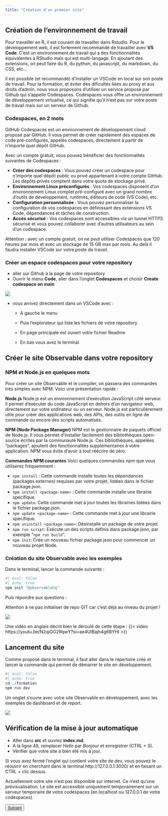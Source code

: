 ```yaml
---
title: "Création d'un premier site"
---
```


## Création de l'environnement de travail

Pour travailler en R, il est courant de travailler dans Rstudio. Pour le développement web, il est fortement recommandé de travailler avec **VS Code**. C'est un environnement de travail qui a des fonctionnalités équivalentes à RStudio mais qui est multi-langage. En ajoutant des extensions, on peut faire du R, du python, du javascript, du markdown, du CSS, etc...

Il est possible (et recommandé) d'installer un VSCode en local sur son poste de travail. Pour la formation, et éviter des dificultés liées au proxy et aux droits d'admin, nous vous proposons d'utiliser un service proposé par Github qui s'appelle Codespaces. Codespaces vous offre un environnement de développement virtualisé, ce qui signifie qu'il n'est pas sur votre poste de travail mais sur un serveur de Github.

### Codespaces, en 2 mots

GitHub Codespaces est un environnement de développement cloud proposé par GitHub. Il vous permet de créer rapidement des espaces de code pré-configurés, appelés codespaces, directement à partir de n'importe quel dépôt GitHub.

Avec un compte gratuit, vous pouvez bénéficier des fonctionnalités suivantes de Codespaces :

-   **Créer des codespaces** : Vous pouvez créer un codespace pour n'importe quel dépôt public ou privé appartenant à votre compte GitHub. Les dépôts privés comptent dans votre quota de stockage privé.\
-   **Environnement Linux préconfigurés** : Vos codespaces disposent d'un environnement Linux complet pré-configuré avec un grand nombre d'outils de développement, runtimes, éditeurs de code (VS Code), etc.\
-   **Configuration personnalisée** : Vous pouvez personnaliser la configuration de vos codespaces en définissant des extensions VS Code, dépendances et tâches de construction.\
-   **Accès sécurisé** : Vos codespaces sont accessibles via un tunnel HTTPS sécurisé et vous pouvez collaborer avec d'autres utilisateurs au sein d'un codespace.

::: callout-warning
Attention : avec un compte gratuit, on ne peut utiliser Codespaces que 120 heures par mois et avec un stockage de 15 GB max par mois. Au delà il faudra installer VSCode sur votre poste de travail.
:::

### Créer un espace codespaces pour votre repository

-   aller sur Github à la page de votre repository
-   Ouvrir le menu **Code**, aller dans l'onglet **Codespaces** et choisir **Create codespace on main**

![](img/create_codespace.png)

-   vous arrivez directement dans un VSCode avec :
    -   A gauche le menu

    -   Puis l'explorateur qui liste les fichiers de votre repository\

    -   En page principale est ouvert votre fichier Readme

    -   En bas vous avez le terminal

## Créer le site Observable dans votre repository

### NPM et Node.js en quelques mots

Pour créer un site Observable et le compiler, on passera des commandes très simples avec NPM. Voici une présentation rapide :

**Node.js** Node.js est un environnement d'exécution JavaScript côté serveur. Il permet d'exécuter du code JavaScript en dehors d'un navigateur web, directement sur votre ordinateur ou un serveur. Node.js est particulièrement utile pour créer des applications web, des APIs, des outils en ligne de commande ou encore des scripts automatisés.

**NPM (Node Package Manager)** NPM est le gestionnaire de paquets officiel de Node.js. Il vous permet d'installer facilement des bibliothèques open-source écrites par la communauté Node.js. Ces bibliothèques, appelées "packages", ajoutent des fonctionnalités supplémentaires à votre application. NPM vous évite d'avoir à tout réécrire de zéro.

**Commandes NPM courantes** Voici quelques commandes npm que vous utiliserez fréquemment :

-   `npm install` : Cette commande installe toutes les dépendances (packages externes) requises par votre projet, listées dans le fichier package.json.
-   `npm install <package-name>` : Cette commande installe une librairie spécifique.\
-   `npm update`: Cette commande met à jour toutes les librairies listées dans le fichier package.json.
-   `npm update <package-name>` : Cette commande met à jour une librairie spécifique.\
-   `npm uninstall <package-name>`: Désinstalle un package de votre projet.\
-   `npm run script`: Exécute un des scripts définis dans package.json, par exemple "`npm run build`".\
-   `npm init`: Crée un nouveau fichier package.json pour commencer un nouveau projet Node.

### Création du site Observable avec les exemples

Dans le terminal, lancer la commande suivante :

```r
#| eval: false
#| echo: true
npm init "@observablehq"
```

Puis répondre aux questions :

:::callout-warning
Attention à ne pas initialiser de repo GIT car c'est déjà au niveau du projet !
:::


![](img/init_observable.png)

Une vidéo en anglais décrit bien le déroulé de cette étape : 
{{< video https://youtu.be/N2qiGG2RqwY?si=ae4UIBajh4g6BYHI >}}


## Lancement du site

Comme proposé dans le terminal, il faut aller dans le répertoire créé et lancer la commande qui permet de démarrer le site en développement.

```r
#| eval: false
#| echo: true
cd ./formation
npm run dev    
```

Un onglet s'ouvre avec votre site Observable en développement, avec les exemples de dashboard et de report.


![](img/bravo.gif)

## Vérification de la mise à jour automatique

-   Aller dans **src** et ouvrez **index.md**.    
-   A la ligne 48, remplacer *Hello* par *Bonjour* et enregistrer (CTRL + S).   
-   Vérifier que votre site a bien été mis à jour.

:::callout-tip
Si vous avez fermé l'onglet qui contient votre site de dev, vous pouvez le réouvrir en cherchant dans le terminal http://127.0.0.1:3000/ et en faisant un  CTRL + clic dessus.
:::

::: callout-warning
Actuellement votre site n'est pas disponible sur internet. Ce n'est qu'une prévisualisation. Le site est accessible uniquement temporairement sur un serveur temporaire de votre codespaces (en localhost ou 127.0.0.1 de votre codespaces).
:::

<button type="button" class="btn btn-primary btn-lg">
  <a href="maj_projet.qmd">Suivant</a>
</button>


